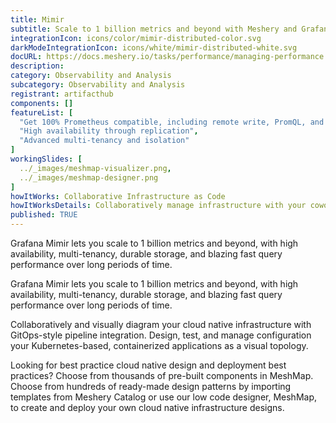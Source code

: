 ```yaml
---
title: Mimir
subtitle: Scale to 1 billion metrics and beyond with Meshery and Grafana Mimir
integrationIcon: icons/color/mimir-distributed-color.svg
darkModeIntegrationIcon: icons/white/mimir-distributed-white.svg
docURL: https://docs.meshery.io/tasks/performance/managing-performance
description: 
category: Observability and Analysis
subcategory: Observability and Analysis
registrant: artifacthub
components: []
featureList: [
  "Get 100% Prometheus compatible, including remote write, PromQL, and alerting",
  "High availability through replication",
  "Advanced multi-tenancy and isolation"
]
workingSlides: [
  ../_images/meshmap-visualizer.png,
  ../_images/meshmap-designer.png
]
howItWorks: Collaborative Infrastructure as Code
howItWorksDetails: Collaboratively manage infrastructure with your coworkers synchronously sharing the same designs.
published: TRUE
---
```

<p>
Grafana Mimir lets you scale to 1 billion metrics and beyond, with high availability, multi-tenancy, durable storage, and blazing fast query performance over long periods of time.
</p>
<p>
    Grafana Mimir lets you scale to 1 billion metrics and beyond, with high availability, multi-tenancy, durable storage, and blazing fast query performance over long periods of time.
</p>
<p>
    Collaboratively and visually diagram your cloud native infrastructure with GitOps-style pipeline integration. Design, test, and manage configuration your Kubernetes-based, containerized applications as a visual topology.
</p>
<p>
    Looking for best practice cloud native design and deployment best practices? Choose from thousands of pre-built components in MeshMap. Choose from hundreds of ready-made design patterns by importing templates from Meshery Catalog or use our low code designer, MeshMap, to create and deploy your own cloud native infrastructure designs.
</p>
